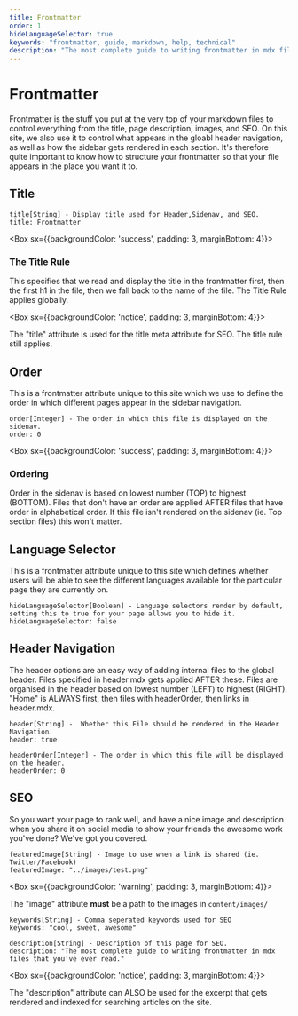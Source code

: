 ```yaml
---
title: Frontmatter
order: 1
hideLanguageSelector: true
keywords: "frontmatter, guide, markdown, help, technical"
description: "The most complete guide to writing frontmatter in mdx files that you've ever read."
---
```


# Frontmatter

Frontmatter is the stuff you put at the very top of your markdown files to control everything from the title, page description, 
images, and SEO. On this site, we also use it to control what appears in the gloabl header navigation, as well as how the sidebar 
gets rendered in each section. It's therefore quite important to know how to structure your frontmatter so that your file appears 
in the place you want it to.

## Title

```md:title=title-example.mdx
title[String] - Display title used for Header,Sidenav, and SEO.  
title: Frontmatter
```

<Box sx={{backgroundColor: 'success', padding: 3, marginBottom: 4}}>

### The Title Rule 

This specifies that we read and display the title in the frontmatter first, then the first h1 in the file,
then we fall back to the name of the file. The Title Rule applies globally.

</Box>

<Box sx={{backgroundColor: 'notice', padding: 3, marginBottom: 4}}>

The "title" attribute is used for the title meta attribute for SEO. The title rule still applies.

</Box>

## Order

This is a frontmatter attribute unique to this site which we use to define the order in which different pages appear 
in the sidebar navigation.

```md:title=order-example.mdx
order[Integer] - The order in which this file is displayed on the sidenav.
order: 0
```
<Box sx={{backgroundColor: 'success', padding: 3, marginBottom: 4}}>

### Ordering

Order in the sidenav is based on lowest number (TOP) to highest (BOTTOM). Files that don't have an order are applied AFTER files that 
have order in alphabetical order. If this file isn't rendered on the sidenav (ie. Top section files) this won't matter.

</Box>

## Language Selector 

This is a frontmatter attribute unique to this site which defines whether users will be able to see the different languages available for 
the particular page they are currently on.

```md:title=language-example.mdx
hideLanguageSelector[Boolean] - Language selectors render by default, setting this to true for your page allows you to hide it. 
hideLanguageSelector: false
```

## Header Navigation

The header options are an easy way of adding internal files to the global header. Files specified in header.mdx gets applied AFTER these. 
Files are organised in the header based on lowest number (LEFT) to highest (RIGHT). "Home" is ALWAYS first, then files with headerOrder, 
then links in header.mdx.

```md:title=header-example.mdx
header[String] -  Whether this File should be rendered in the Header Navigation.
header: true
  
headerOrder[Integer] - The order in which this file will be displayed on the header. 
headerOrder: 0
```

## SEO

So you want your page to rank well, and have a nice image and description when you share it on social media to show your friends 
the awesome work you've done? We've got you covered.

```md:title=image-example.mdx
featuredImage[String] - Image to use when a link is shared (ie. Twitter/Facebook)
featuredImage: "../images/test.png"
```

<Box sx={{backgroundColor: 'warning', padding: 3, marginBottom: 4}}>

The "image" attribute **must** be a path to the images in `content/images/`

</Box>

```md:title=keywords-example.mdx
keywords[String] - Comma seperated keywords used for SEO
keywords: "cool, sweet, awesome"
```

```md:title=description-example.mdx
description[String] - Description of this page for SEO.
description: "The most complete guide to writing frontmatter in mdx files that you've ever read."
```

<Box sx={{backgroundColor: 'notice', padding: 3, marginBottom: 4}}>

The "description" attribute can ALSO be used for the excerpt that gets rendered and indexed for searching articles on the site.

</Box>
